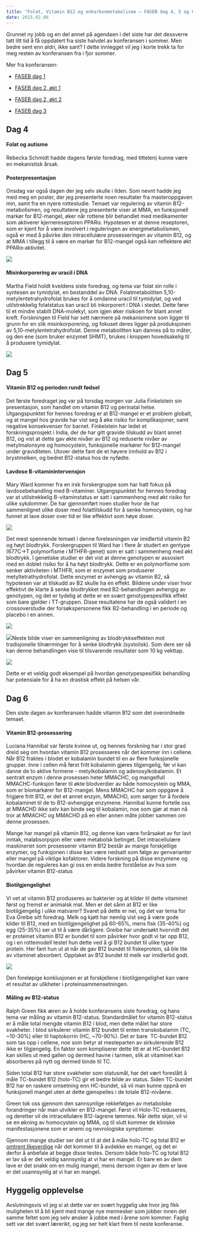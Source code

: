 ```yaml
---
title: "Folat, Vitamin B12 og enkarbonmetabolisme – FASEB dag 4, 5 og 6"
date: 2015.02.06
---
```


Grunnet ny jobb og en del annet på agendaen i det siste har det dessverre tatt litt tid å få oppdatert fra siste halvdel av konferansen i sommer. Men bedre sent enn aldri, ikke sant? I dette innlegget vil jeg i korte trekk ta for meg resten av konferansen fra i fjor sommer.

Mer fra konferansen:

-   [FASEB dag 1](faseb2014-1.qmd)

-   [FASEB dag 2, økt 1](faseb2014-2a.qmd)

-   [FASEB dag 2, økt 2](faseb2014-2b.qmd)

-   [FASEB dag 3](faseb2014-3.qmd)

## Dag 4

#### Folat og autisme

Rebecka Schmidt hadde dagens første foredrag, med tittelen) kunne være en mekanistisk årsak.

#### Posterpresentasjon

Onsdag var også dagen der jeg selv skulle i ilden. Som nevnt hadde jeg med meg en poster, der jeg presenterte noen resultater fra masteroppgaven min, samt fra en nyere rottestudie. Temaet var regulering av vitamin B12-metabolismen, og resultatene jeg presenterte viser at MMA, en funksjonell markør for B12-mangel, øker når rottene blir behandlet med medikamenter som aktiverer kjernereseptoren PPARα. Hypotesen er at denne reseptoren, som er kjent for å være involvert i reguleringen av energimetabolismen, også er med å påvirke den intracellulære prosesseringen av vitamin B12, og at MMA i tillegg til å være en markør for B12-mangel også kan reflektere økt PPARα-aktivitet.

![](images/clipboard-2945943870.png)

#### Misinkorporering av uracil i DNA

Martha Field holdt kveldens siste foredrag, og tema var folat sin rolle i syntesen av tymidylat, en bestanddel av DNA. Folatmetabolitten 5,10-metylentetrahydrofolat brukes for å omdanne uracil til tymidylat, og ved utilstrekkelig folatstatus kan uracil bli inkorporert i DNA i stedet. Dette fører til et mindre stabilt DNA-molekyl, som igjen øker risikoen for blant annet kreft. Forskningen til Field har sett nærmere på mekanismene som ligger til grunn for en slik misinkorporering, og fokuset deres ligger på produksjonen av 5,10-metylentetrahydrofolat. Denne metabolitten kan dannes på to måter, og den ene (som bruker enzymet SHMT), brukes i kroppen hovedsakelig til å produsere tymidylat.

![](images/clipboard-3164150066.png)

## Dag 5

#### Vitamin B12 og perioden rundt fødsel

Det første foredraget jeg var på torsdag morgen var Julia Finkelstein sin presentasjon, som handlet om vitamin B12 og perinatal helse. Utgangspunktet for hennes foredrag er at B12-mangel er et problem globalt, og at mangel hos gravide har vist seg å øke risiko for komplikasjoner, samt negative konsekvenser for barnet. Finkelstein har ledet et forskningsprosjekt i India, der de har gitt gravide tilskudd av blant annet B12, og vist at dette gav økte nivåer av B12 og reduserte nivåer av metylmalonsyre og homocystein, funksjonelle markører for B12-mangel under graviditeten. Utover dette fant de et høyere innhold av B12 i brystmelken, og bedret B12-status hos de nyfødte.

#### Lavdose B-vitaminintervensjon

Mary Ward kommer fra en irsk forskergruppe som har hatt fokus på lavdosebehandling med B-vitaminer. Utgangspunktet for hennes foredrag var at utilstrekkelig B-vitaminstatus er satt i sammenheng med økt risiko for ulike sykdommer. De har gjennomført noen studier hvor de har sammenlignet ulike doser med folattilskudd for å senke homocystein, og har funnet at lave doser over tid er like effektivt som høye doser.

![](images/clipboard-1240336995.png)

Det mest spennende temaet i denne forelesningen var imidlertid vitamin B2 og høyt blodtrykk. Forskergruppen til Ward har i flere år studert en gentype (677C-\>T polymorfisme i MTHFR-genet) som er satt i sammenheng med økt blodtrykk. I genetiske studier er det vist at denne genotypen er assosiert med en doblet risiko for å ha høyt blodtrykk. Dette er en polymorfisme som senker aktiviteten i MTHFR, som er enzymet som produserer metyltetrathydrofolat. Dette enzymet er avhengig av vitamin B2, så hypotesen var at tilskudd av B2 skulle ha en effekt. Bildene under viser hvor effektivt de klarte å senke blodtrykket med B2-behandlingen avhengig av genotypen, og det er tydelig at dette er en svært genotypespesifikk effekt som bare gjelder i TT-gruppen. Disse resultatene har de også validert i en crossoverstudie der forsøkspersonene fikk B2-behandling i en periode og placebo i en annen.

![](images/clipboard-3274879063.png)

![](images/clipboard-3500845718.png)Neste bilde viser en sammenligning av blodtrykkseffekten mot tradisjonelle tilnærminger for å senke blodtrykk (systolisk). Som dere ser så kan denne behandlingen vise til tilsvarende resultater som 10 kg vekttap.

![](images/clipboard-2158789925.png)

Dette er et veldig godt eksempel på hvordan genotypespesifikk behandling har potensiale for å ha en drastisk effekt på helsen vår.

## Dag 6

Den siste dagen av konferansen hadde vitamin B12 som det overordnede temaet.

#### Vitamin B12-prosessering

Luciana Hannibal var første kvinne ut, og hennes forskning har i stor grad dreid seg om hvordan vitamin B12 prosesseres når det kommer inn i cellene. Når B12 fraktes i blodet er kobalamin bundet til en av flere funksjonelle grupper. Inne i cellen må først fritt kobalamin gjøres tilgjengelig, før vi kan danne de to aktive formene - metylkobalamin og adenosylkobalamin. Et sentralt enzym i denne prosessen heter MMACHC, og mangelfull MMACHC-funksjon fører til økte blodverdier av både homocystein og MMA, som er biomarkører for B12-mangel. Mens MMACHC har som oppgave å frigjøre fritt B12, er det et annet enzym, MMACHD, som sørger for å fordele kobalaminet til de to B12-avhengige enzymene. Hannibal kunne fortelle oss at MMACHD ikke selv kan binde seg til kobalamin, noe som gjør at man nå tror at MMACHC og MMACHD på en eller annen måte jobber sammen om denne prosessen.

Mange har mangel på vitamin B12, og denne kan være forårsaket av for lavt inntak, malabsorpsjon eller være metabolsk betinget. Det intracellulære maskineriet som prosesserer vitamin B12 består av mange forskjellige enzymer, og funksjonen i disse kan være nedsatt som følge av genvarianter eller mangel på viktige kofaktorer. Videre forskning på disse enzymene og hvordan de reguleres kan gi oss en enda bedre forståelse av hva som påvirker vitamin B12-status

#### Biotilgjengelighet

Vi vet at vitamin B12 produseres av bakterier og at kilder til dette vitaminet først og fremst er animalsk mat. Men er det sånn at B12 er like biotilgjengelig i ulike matvarer? Svaret på dette er nei, og det var tema for Eva Greibe sitt foredrag. Melk og kjøtt har nemlig vist seg å være gode kilder til B12, med en biotilgjengelighet på 60-65%, mens fisk (35-40%) og egg (25-35%) ser ut til å være dårligere. Greibe har undersøkt hvorvidt det er proteinet vitamin B12 er bundet til som påvirker hvor godt vi tar opp B12, og i en rottemodell testet hun dette ved å gi B12 bundet til ulike typer protein. Her fant hun ut at når de gav B12 bundet til fiskeprotein, så ble lite av vitaminet absorbert. Opptaket av B12 bundet til melk var imidlertid godt.

![](images/clipboard-256903957.png)

Den foreløpige konklusjonen er at forskjellene i biotilgjengelighet kan være et resultat av ulikheter i proteinsammensetningen.

#### Måling av B12-status

Ralph Green fikk æren av å holde konferansens siste foredrag, og hans tema var måling av vitamin B12-status. Standardmålet for vitamin B12-status er å måle total mengde vitamin B12 i blod, men dette målet har store svakheter. I blod sirkulerer vitamin B12 bundet til enten transkobalamin (TC, \~10-30%) eller til haptokorrin (HC, \~70-90%). Det er bare  TC-bundet B12 som tas opp i cellene, noe som betyr at mesteparten av sirkulerende B12 ikke er tilgjengelig. En faktor som kompliserer dette litt er at HC-bundet B12 kan skilles ut med gallen og dermed havne i tarmen, slik at vitaminet kan absorberes på nytt og dermed binde til TC.

Siden total B12 har store svakheter som statusmål, har det vært foreslått å måle TC-bundet B12 (holo-TC) gir et bedre bilde av status. Siden TC-bundet B12 har en raskere omsetning enn HC-bundet, så vil man kunne oppnå en funksjonell mangel uten at dette gjenspeiles i de totale B12-nivåene.

Green tok oss gjennom den sannsynlige rekkefølgen av metabolske forandringer når man utvikler en B12-mangel. Først vil Holo-TC reduseres, og deretter vil de intracellulære B12-lagrene tømmes. Når dette skjer, vil vi se en økning av homocystein og MMA, og til slutt kommer de kliniske manifestasjonene som er anemi og nevrologiske symptomer.

Gjennom mange studier ser det ut til at det å måle holo-TC og total B12 er [omtrent likeverdige](http://www.ncbi.nlm.nih.gov/pubmed/16384886) når det kommer til å avdekke en mangel, og det er derfor å anbefale at begge disse testes. Dersom både holo-TC og total B12 er lav så er det veldig sannsynlig at vi har en mangel. Er bare en av dem lave er det snakk om en mulig mangel, mens dersom ingen av dem er lave er det usannsynlig at vi har en mangel.

## Hyggelig opplevelse

Avslutningsvis vil jeg si at dette var en svært hyggelig uke hvor jeg fikk muligheten til å bli kjent med mange nye mennesker som jobber innen det samme feltet som jeg selv ønsker å jobbe med i årene som kommer. Faglig sett var det svært lærerikt, og jeg ser helt klart frem til neste konferanse.
